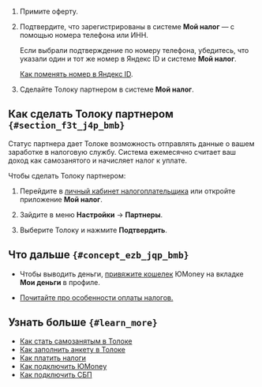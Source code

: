 1. Примите оферту.

1. Подтвердите, что зарегистрированы в системе **Мой налог** — с помощью номера телефона или ИНН.

    <Note mode="note" title="Примечание">

    Если выбрали подтверждение по номеру телефона, убедитесь, что указали один и тот же номер в Яндекс ID и системе **Мой налог**.

    [Как поменять номер в Яндекс ID](https://yandex.ru/support/passport/authorization/phone.html#change).

    </Note>

1. Сделайте Толоку партнером в системе **Мой налог**.

## Как сделать Толоку партнером `{#section_f3t_j4p_bmb}`

Статус партнера дает Толоке возможность отправлять данные о вашем заработке в налоговую службу. Система ежемесячно считает ваш доход как самозанятого и начисляет налог к уплате.

Чтобы сделать Толоку партнером:

1. Перейдите в [личный кабинет налогоплательщика](https://lknpd.nalog.ru/auth/login) или откройте приложение **Мой налог**.

1. Зайдите в меню **Настройки** → **Партнеры**.

1. Выберите Толоку и нажмите **Подтвердить**.

## Что дальше `{#concept_ezb_jqp_bmb}`

- Чтобы выводить деньги, [привяжите кошелек](../../pay/yoomoney) ЮMonеy на вкладке **Мои деньги** в профиле.

- [Почитайте про особенности оплаты налогов.](../pay-taxes)

## Узнать больше `{#learn_more}`

- [Как стать самозанятым в Толоке](../about)
- [Как заполнить анкету в Толоке](../send-request)
- [Как платить налоги](../pay-taxes)
- [Как подключить ЮMonеy](../../pay/yoomoney)
- [Как подключить СБП](../../pay/sbp)